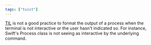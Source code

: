 ```yaml
---
tags: ["tuist"]
---
```


[TIL](https://github.com/tuist/tuist/pull/493) is not a good practice to format the output of a process when the terminal is not interactive or the user hasn't indicated so. For instance, Swift's Process class is not seeing as interactive by the underlying command.
